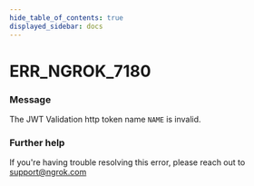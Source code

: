 ```yaml
---
hide_table_of_contents: true
displayed_sidebar: docs
---
```



# ERR_NGROK_7180

### Message
The JWT Validation http token name `NAME` is invalid.

<ErrorDetails error='err_ngrok_7180' />


### Further help
If you're having trouble resolving this error, please reach out to [support@ngrok.com](mailto:support@ngrok.com?subject=Help%20with%20ERR_NGROK_7180)

